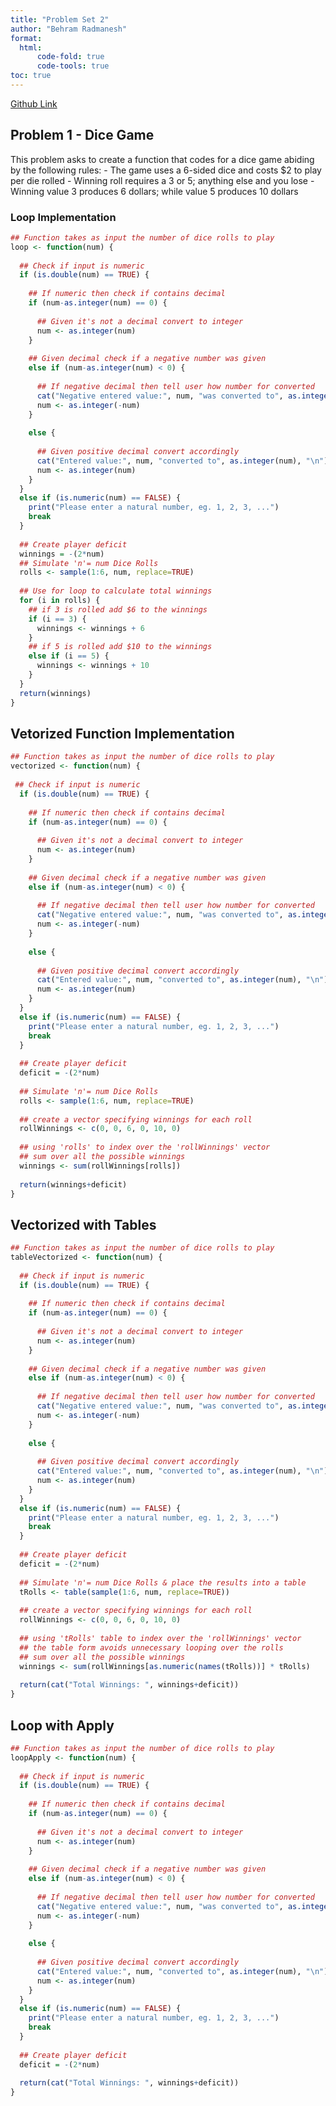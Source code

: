 ```yaml
---
title: "Problem Set 2"
author: "Behram Radmanesh"
format: 
  html:
      code-fold: true
      code-tools: true
toc: true
---
```


[Github Link](https://github.com/MediciPrime/STATS506/tree/main/ProblemSet_2)

## Problem 1 - Dice Game

This problem asks to create a function that codes for a dice game abiding by the following rules:
- The game uses a 6-sided dice and costs $2 to play per die rolled
- Winning roll requires a 3 or 5; anything else and you lose
- Winning value 3 produces 6 dollars; while value 5 produces 10 dollars

### Loop Implementation

```r
## Function takes as input the number of dice rolls to play
loop <- function(num) {
  
  ## Check if input is numeric
  if (is.double(num) == TRUE) {
    
    ## If numeric then check if contains decimal
    if (num-as.integer(num) == 0) {
      
      ## Given it's not a decimal convert to integer
      num <- as.integer(num)
    }
    
    ## Given decimal check if a negative number was given
    else if (num-as.integer(num) < 0) {
      
      ## If negative decimal then tell user how number for converted
      cat("Negative entered value:", num, "was converted to", as.integer(-num), "\n")
      num <- as.integer(-num)
    }
    
    else {
      
      ## Given positive decimal convert accordingly
      cat("Entered value:", num, "converted to", as.integer(num), "\n")
      num <- as.integer(num)
    }
  }
  else if (is.numeric(num) == FALSE) {
    print("Please enter a natural number, eg. 1, 2, 3, ...")
    break
  }
  
  ## Create player deficit
  winnings = -(2*num)
  ## Simulate 'n'= num Dice Rolls
  rolls <- sample(1:6, num, replace=TRUE)
  
  ## Use for loop to calculate total winnings
  for (i in rolls) {
    ## if 3 is rolled add $6 to the winnings
    if (i == 3) {
      winnings <- winnings + 6
    }
    ## if 5 is rolled add $10 to the winnings
    else if (i == 5) {
      winnings <- winnings + 10
    }
  }
  return(winnings)
}

```

## Vetorized Function Implementation

```r
## Function takes as input the number of dice rolls to play
vectorized <- function(num) {
  
 ## Check if input is numeric
  if (is.double(num) == TRUE) {
    
    ## If numeric then check if contains decimal
    if (num-as.integer(num) == 0) {
      
      ## Given it's not a decimal convert to integer
      num <- as.integer(num)
    }
    
    ## Given decimal check if a negative number was given
    else if (num-as.integer(num) < 0) {
      
      ## If negative decimal then tell user how number for converted
      cat("Negative entered value:", num, "was converted to", as.integer(-num), "\n")
      num <- as.integer(-num)
    }
    
    else {
      
      ## Given positive decimal convert accordingly
      cat("Entered value:", num, "converted to", as.integer(num), "\n")
      num <- as.integer(num)
    }
  }
  else if (is.numeric(num) == FALSE) {
    print("Please enter a natural number, eg. 1, 2, 3, ...")
    break
  }
  
  ## Create player deficit
  deficit = -(2*num)
  
  ## Simulate 'n'= num Dice Rolls
  rolls <- sample(1:6, num, replace=TRUE)
  
  ## create a vector specifying winnings for each roll
  rollWinnings <- c(0, 0, 6, 0, 10, 0)
  
  ## using 'rolls' to index over the 'rollWinnings' vector
  ## sum over all the possible winnings
  winnings <- sum(rollWinnings[rolls])
  
  return(winnings+deficit)
}

```

## Vectorized with Tables

```r
## Function takes as input the number of dice rolls to play
tableVectorized <- function(num) {
  
  ## Check if input is numeric
  if (is.double(num) == TRUE) {
    
    ## If numeric then check if contains decimal
    if (num-as.integer(num) == 0) {
      
      ## Given it's not a decimal convert to integer
      num <- as.integer(num)
    }
    
    ## Given decimal check if a negative number was given
    else if (num-as.integer(num) < 0) {
      
      ## If negative decimal then tell user how number for converted
      cat("Negative entered value:", num, "was converted to", as.integer(-num), "\n")
      num <- as.integer(-num)
    }
    
    else {
      
      ## Given positive decimal convert accordingly
      cat("Entered value:", num, "converted to", as.integer(num), "\n")
      num <- as.integer(num)
    }
  }
  else if (is.numeric(num) == FALSE) {
    print("Please enter a natural number, eg. 1, 2, 3, ...")
    break
  }
  
  ## Create player deficit
  deficit = -(2*num)
  
  ## Simulate 'n'= num Dice Rolls & place the results into a table
  tRolls <- table(sample(1:6, num, replace=TRUE))
  
  ## create a vector specifying winnings for each roll
  rollWinnings <- c(0, 0, 6, 0, 10, 0)
  
  ## using 'tRolls' table to index over the 'rollWinnings' vector
  ## the table form avoids unnecessary looping over the rolls
  ## sum over all the possible winnings
  winnings <- sum(rollWinnings[as.numeric(names(tRolls))] * tRolls)
  
  return(cat("Total Winnings: ", winnings+deficit))
}

```

## Loop with Apply

```r
## Function takes as input the number of dice rolls to play
loopApply <- function(num) {
  
  ## Check if input is numeric
  if (is.double(num) == TRUE) {
    
    ## If numeric then check if contains decimal
    if (num-as.integer(num) == 0) {
      
      ## Given it's not a decimal convert to integer
      num <- as.integer(num)
    }
    
    ## Given decimal check if a negative number was given
    else if (num-as.integer(num) < 0) {
      
      ## If negative decimal then tell user how number for converted
      cat("Negative entered value:", num, "was converted to", as.integer(-num), "\n")
      num <- as.integer(-num)
    }
    
    else {
      
      ## Given positive decimal convert accordingly
      cat("Entered value:", num, "converted to", as.integer(num), "\n")
      num <- as.integer(num)
    }
  }
  else if (is.numeric(num) == FALSE) {
    print("Please enter a natural number, eg. 1, 2, 3, ...")
    break
  }
  
  ## Create player deficit
  deficit = -(2*num)
  
  return(cat("Total Winnings: ", winnings+deficit))
}

```


